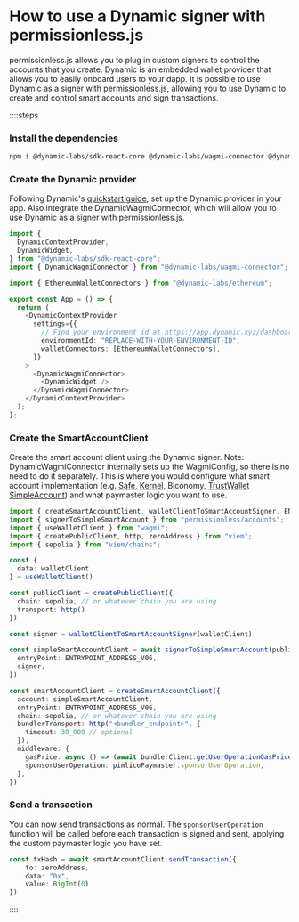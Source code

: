 
<VersionWarning version="0.1" />

# How to use a Dynamic signer with permissionless.js

permissionless.js allows you to plug in custom signers to control the accounts that you create. Dynamic is an embedded wallet provider that allows you to easily onboard users to your dapp. It is possible to use Dynamic as a signer with permissionless.js, allowing you to use Dynamic to create and control smart accounts and sign transactions.

::::steps

### Install the dependencies

```bash
npm i @dynamic-labs/sdk-react-core @dynamic-labs/wagmi-connector @dynamic-labs/ethereum permissionless viem wagmi
```

### Create the Dynamic provider

Following Dynamic's [quickstart guide](https://docs.dynamic.xyz/quickstart), set up the Dynamic provider in your app. Also integrate the DynamicWagmiConnector, which will allow you to use Dynamic as a signer with permissionless.js.

```ts
import {
  DynamicContextProvider,
  DynamicWidget,
} from "@dynamic-labs/sdk-react-core";
import { DynamicWagmiConnector } from "@dynamic-labs/wagmi-connector";

import { EthereumWalletConnectors } from "@dynamic-labs/ethereum";

export const App = () => {
  return (
    <DynamicContextProvider
      settings={{
        // Find your environment id at https://app.dynamic.xyz/dashboard/developer
        environmentId: "REPLACE-WITH-YOUR-ENVIRONMENT-ID",
        walletConnectors: [EthereumWalletConnectors],
      }}
    >
      <DynamicWagmiConnector>
        <DynamicWidget />
      </DynamicWagmiConnector>
    </DynamicContextProvider>
  );
};
```

### Create the SmartAccountClient

Create the smart account client using the Dynamic signer. Note: DynamicWagmiConnector internally sets up the WagmiConfig, so there is no need to do it separately. This is where you would configure what smart account implementation (e.g. [Safe](/permissionless/core/how-to/accounts/use-safe-account), [Kernel](/permissionless/core/how-to/accounts/use-kernel-account), Biconomy, [TrustWallet](/permissionless/core/how-to/accounts/use-trustwallet-account) [SimpleAccount](/permissionless/core/how-to/accounts/use-simple-account)) and what paymaster logic you want to use.

```ts
import { createSmartAccountClient, walletClientToSmartAccountSigner, ENTRYPOINT_ADDRESS_V06 } from "permissionless";
import { signerToSimpleSmartAccount } from "permissionless/accounts";
import { useWalletClient } from "wagmi";
import { createPublicClient, http, zeroAddress } from "viem";
import { sepolia } from "viem/chains";

const {
  data: walletClient
} = useWalletClient()

const publicClient = createPublicClient({
  chain: sepolia, // or whatever chain you are using
  transport: http()
})

const signer = walletClientToSmartAccountSigner(walletClient)

const simpleSmartAccountClient = await signerToSimpleSmartAccount(publicClient, {
  entryPoint: ENTRYPOINT_ADDRESS_V06,
  signer,
})

const smartAccountClient = createSmartAccountClient({
  account: simpleSmartAccountClient,
  entryPoint: ENTRYPOINT_ADDRESS_V06,
  chain: sepolia, // or whatever chain you are using
  bundlerTransport: http("<bundler_endpoint>", {
    timeout: 30_000 // optional
  }),
  middleware: {
    gasPrice: async () => (await bundlerClient.getUserOperationGasPrice()).fast,
    sponsorUserOperation: pimlicoPaymaster.sponsorUserOperation,
  },
})
```

### Send a transaction

You can now send transactions as normal. The `sponsorUserOperation` function will be called before each transaction is signed and sent, applying the custom paymaster logic you have set.

```ts
const txHash = await smartAccountClient.sendTransaction({
    to: zeroAddress,
    data: "0x",
    value: BigInt(0)
})
```

::::